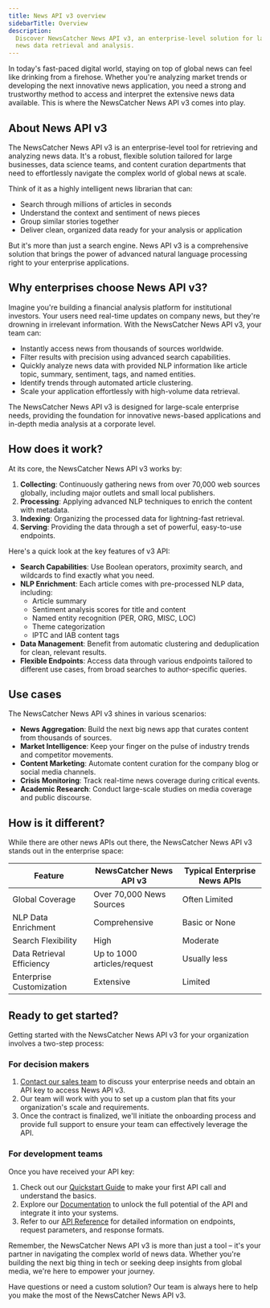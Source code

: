 ```yaml
---
title: News API v3 overview
sidebarTitle: Overview
description:
  Discover NewsCatcher News API v3, an enterprise-level solution for large-scale
  news data retrieval and analysis.
---
```


In today's fast-paced digital world, staying on top of global news can feel like
drinking from a firehose. Whether you're analyzing market trends or developing
the next innovative news application, you need a strong and trustworthy method
to access and interpret the extensive news data available. This is where the
NewsCatcher News API v3 comes into play.

## About News API v3

The NewsCatcher News API v3 is an enterprise-level tool for retrieving and
analyzing news data. It's a robust, flexible solution tailored for large
businesses, data science teams, and content curation departments that need to
effortlessly navigate the complex world of global news at scale.

Think of it as a highly intelligent news librarian that can:

- Search through millions of articles in seconds
- Understand the context and sentiment of news pieces
- Group similar stories together
- Deliver clean, organized data ready for your analysis or application

But it's more than just a search engine. News API v3 is a comprehensive solution
that brings the power of advanced natural language processing right to your
enterprise applications.

## Why enterprises choose News API v3?

Imagine you're building a financial analysis platform for institutional
investors. Your users need real-time updates on company news, but they're
drowning in irrelevant information. With the NewsCatcher News API v3, your team
can:

- Instantly access news from thousands of sources worldwide.
- Filter results with precision using advanced search capabilities.
- Quickly analyze news data with provided NLP information like article topic,
  summary, sentiment, tags, and named entities.
- Identify trends through automated article clustering.
- Scale your application effortlessly with high-volume data retrieval.

The NewsCatcher News API v3 is designed for large-scale enterprise needs,
providing the foundation for innovative news-based applications and in-depth
media analysis at a corporate level.

## How does it work?

At its core, the NewsCatcher News API v3 works by:

1. **Collecting**: Continuously gathering news from over 70,000 web sources
   globally, including major outlets and small local publishers.
2. **Processing**: Applying advanced NLP techniques to enrich the content with
   metadata.
3. **Indexing**: Organizing the processed data for lightning-fast retrieval.
4. **Serving**: Providing the data through a set of powerful, easy-to-use
   endpoints.

Here's a quick look at the key features of v3 API:

- **Search Capabilities**: Use Boolean operators, proximity search, and
  wildcards to find exactly what you need.
- **NLP Enrichment**: Each article comes with pre-processed NLP data, including:
  - Article summary
  - Sentiment analysis scores for title and content
  - Named entity recognition (PER, ORG, MISC, LOC)
  - Theme categorization
  - IPTC and IAB content tags
- **Data Management**: Benefit from automatic clustering and deduplication for
  clean, relevant results.
- **Flexible Endpoints**: Access data through various endpoints tailored to
  different use cases, from broad searches to author-specific queries.

## Use cases

The NewsCatcher News API v3 shines in various scenarios:

- **News Aggregation**: Build the next big news app that curates content from
  thousands of sources.
- **Market Intelligence**: Keep your finger on the pulse of industry trends and
  competitor movements.
- **Content Marketing**: Automate content curation for the company blog or
  social media channels.
- **Crisis Monitoring**: Track real-time news coverage during critical events.
- **Academic Research**: Conduct large-scale studies on media coverage and
  public discourse.

## How is it different?

While there are other news APIs out there, the NewsCatcher News API v3 stands
out in the enterprise space:

| Feature                   | NewsCatcher News API v3     | Typical Enterprise News APIs |
| ------------------------- | --------------------------- | ---------------------------- |
| Global Coverage           | Over 70,000 News Sources    | Often Limited                |
| NLP Data Enrichment       | Comprehensive               | Basic or None                |
| Search Flexibility        | High                        | Moderate                     |
| Data Retrieval Efficiency | Up to 1000 articles/request | Usually less                 |
| Enterprise Customization  | Extensive                   | Limited                      |

## Ready to get started?

Getting started with the NewsCatcher News API v3 for your organization involves
a two-step process:

### For decision makers

1. [Contact our sales team](https://www.newscatcherapi.com/pricing) to discuss
   your enterprise needs and obtain an API key to access News API v3.
2. Our team will work with you to set up a custom plan that fits your
   organization's scale and requirements.
3. Once the contract is finalized, we'll initiate the onboarding process and
   provide full support to ensure your team can effectively leverage the API.

### For development teams

Once you have received your API key:

1. Check out our [Quickstart Guide](/v3/documentation/get-started/quickstart) to
   make your first API call and understand the basics.
2. Explore our [Documentation](/v3/documentation) to unlock the full potential
   of the API and integrate it into your systems.
3. Refer to our [API Reference](/v3/api-reference) for detailed information on
   endpoints, request parameters, and response formats.

Remember, the NewsCatcher News API v3 is more than just a tool – it's your
partner in navigating the complex world of news data. Whether you're building
the next big thing in tech or seeking deep insights from global media, we're
here to empower your journey.

Have questions or need a custom solution? Our team is always here to help you
make the most of the NewsCatcher News API v3.
